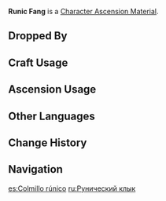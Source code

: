 {{Item Infobox
|id           = 113035
|type         = Character Ascension Materials
|group        = Normal Boss Drops
|invCategory  = Character Development Items
|rarity       = 4
|description  = A “fang” with which the mysterious, snakelike machine of old dug into mountains’ depths. There are many ominous runes carved on it.<br />It is said that giant serpents lurk in the dark fissures deep beneath the ground. Burning with eternal resentment and malice toward the world above, they throw themselves into digging great tunnels, yet none know what their malicious purposes are…
|source1      = Dropped by Lv.30+ [[Ruin Serpent]]
}}
'''Runic Fang''' is a [[Character Ascension Material]].

==Dropped By==
{{Dropped By|level=30}}

==Craft Usage==
{{Craft Usage}}

==Ascension Usage==
{{Ascension Usage}}

==Other Languages==
{{Other Languages
|en      = Runic Fang
|zhs     = 符纹之齿
|zhs_rm  = Fúwén zhī Chǐ
|zht     = 符紋之齒
|zht_rm  = Fúwén zhī Chǐ
|zh_tl   = Tooth of Runes
|ja      = 符文の歯車
|ja_rm   = Fumon no Haguruma
|ja_tl   = Rune-Inscribed Gear
|ja_note = {{Lang|mini=1|ja=符文|ja_rm=Fumon}} refers to mystical inscriptions on talismans and amulets.
|ko      = 룬 무늬 이빨
|ko_rm   = Run Munui Ippal
|ko_tl   = Runic Tooth
|es      = Colmillo rúnico
|es_tl   = Runic Fang
|fr      = Croc runique
|fr_tl   = Runic Fang
|ru      = Рунический клык
|ru_tl   = 
|th      = Runic Fang
|vi      = Bánh Răng Ấn Ký
|vi_tl   = 
|de      = Runenzahn
|de_tl   = Rune Tooth
|id      = Runic Fang
|pt      = Presa Rúnica
|pt_tl   = 
}}

==Change History==
{{Change History|2.6}}

==Navigation==
{{Development Item Navbox|type=Character Materials}}

[[es:Colmillo rúnico]]
[[ru:Рунический клык]]